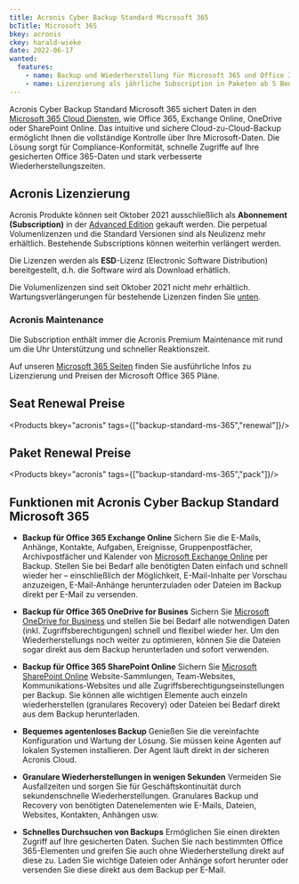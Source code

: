 ```yaml
---
title: Acronis Cyber Backup Standard Microsoft 365
bcTitle: Microsoft 365
bkey: acronis
ckey: harald-wieke
date: 2022-06-17
wanted:
  features:
    - name: Backup und Wiederherstellung für Microsoft 365 und Office 365 Konten
    - name: Lizenzierung als jährliche Subscription in Paketen ab 5 Benutzern (Seats)
---
```




<Intro>

  Acronis Cyber Backup Standard Microsoft 365 sichert Daten in den [Microsoft 365 Cloud Diensten](/hersteller/microsoft/microsoft-365/), wie Office 365, Exchange Online, OneDrive oder SharePoint Online. Das intuitive und sichere Cloud-zu-Cloud-Backup ermöglicht Ihnen die vollständige Kontrolle über Ihre Microsoft-Daten. Die Lösung sorgt für Compliance-Konformität, schnelle Zugriffe auf Ihre gesicherten Office 365-Daten und stark verbesserte Wiederherstellungszeiten.


</Intro>

<TOC />


## Acronis Lizenzierung

  Acronis Produkte können seit Oktober 2021 ausschließlich als **Abonnement (Subscription)** in der [Advanced Edition](/hersteller/acronis/cyber-backup-advanced/) gekauft werden. Die perpetual Volumenlizenzen und die Standard Versionen sind als Neulizenz mehr erhältlich.
  Bestehende Subscriptions können weiterhin verlängert werden.

  Die Lizenzen werden als **ESD**-Lizenz (Electronic Software Distribution) bereitgestellt, d.h. die Software wird als Download erhätlich.

<Info>

Die Volumenlizenzen sind seit Oktober 2021 nicht mehr erhältlich. Wartungsverlängerungen für bestehende Lizenzen finden Sie [unten](#seat-renewal-preise).


</Info>

### Acronis Maintenance

  Die Subscription enthält immer die Acronis Premium Maintenance mit rund um die Uhr Unterstützung und schneller Reaktionszeit.



<Info>

 Auf unseren [Microsoft 365 Seiten](/hersteller/microsoft/microsoft-365/) finden Sie ausführliche Infos zu Lizenzierung und Preisen der Microsoft Office 365 Pläne.



</Info>



## Seat Renewal Preise


<Products bkey="acronis" tags={["backup-standard-ms-365","renewal"]}/>


## Paket Renewal Preise

<Products bkey="acronis" tags={["backup-standard-ms-365","pack"]}/>



## Funktionen mit Acronis Cyber Backup Standard Microsoft 365


 - **Backup für Office 365 Exchange Online** Sichern Sie die E-Mails, Anhänge, Kontakte, Aufgaben, Ereignisse, Gruppenpostfächer, Archivpostfächer und Kalender von [Microsoft Exchange Online](/hersteller/microsoft/exchange/online-plan-2/) per Backup. Stellen Sie bei Bedarf alle benötigten Daten einfach und schnell wieder her – einschließlich der Möglichkeit, E-Mail-Inhalte per Vorschau anzuzeigen, E-Mail-Anhänge herunterzuladen oder Dateien im Backup direkt per E-Mail zu versenden.


 - **Backup für Office 365 OneDrive for Busines** Sichern Sie [Microsoft OneDrive for Business](/hersteller/microsoft/microsoft-365/onedrive-for-business-plan-2/) und stellen Sie bei Bedarf alle notwendigen Daten (inkl. Zugriffsberechtigungen) schnell und flexibel wieder her. Um den Wiederherstellungs noch weiter zu optimieren, können Sie die Dateien sogar direkt aus dem Backup herunterladen und sofort verwenden.


 - **Backup für Office 365 SharePoint Online** Sichern Sie [Microsoft SharePoint Online](/hersteller/microsoft/sharepoint/online-plan-2/) Website-Sammlungen, Team-Websites, Kommunikations-Websites und alle Zugriffsberechtigungseinstellungen per Backup. Sie können alle wichtigen Elemente auch einzeln wiederherstellen (granulares Recovery) oder Dateien bei Bedarf direkt aus dem Backup herunterladen.


 - **Bequemes agentenloses Backup** Genießen Sie die vereinfachte Konfiguration und Wartung der Lösung. Sie müssen keine Agenten auf lokalen Systemen installieren. Der Agent läuft direkt in der sicheren Acronis Cloud.


 - **Granulare Wiederherstellungen in wenigen Sekunden** Vermeiden Sie Ausfallzeiten und sorgen Sie für Geschäftskontinuität durch sekundenschnelle Wiederherstellungen. Granulares Backup und Recovery von benötigten Datenelementen wie E-Mails, Dateien, Websites, Kontakten, Anhängen usw.


 - **Schnelles Durchsuchen von Backups** Ermöglichen Sie einen direkten Zugriff auf Ihre gesicherten Daten. Suchen Sie nach bestimmten Office 365-Elementen und greifen Sie auch ohne Wiederherstellung direkt auf diese zu. Laden Sie wichtige Dateien oder Anhänge sofort herunter oder versenden Sie diese direkt aus dem Backup per E-Mail.
